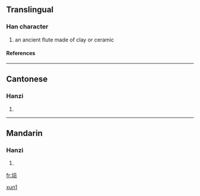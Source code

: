 {{see|塤}}

==Translingual==
===Han character===
{{Han char|rn=32|rad=土|as=07|sn=10|four=|canj=土口月人 (GRBO)}}
# an ancient flute made of clay or ceramic
====References====
{{Han ref|kx=0230.121|hdz=10444.080|uh=57D9|ud=22489}}
----
==Cantonese==
===Hanzi===
{{yue-hanzi|jyut=|y=hyun1}}
# {{defn|Cantonese}}
----
==Mandarin==
===Hanzi===
{{cmn-hanzi|tra=塤|pin=[[xūn]] ([[xun1]])|wg=hsün<sup>1</sup>}}
# {{defn|Mandarin}}

[[fr:埙]]
[[Category:zh-cn:Musical instruments|xun1]]